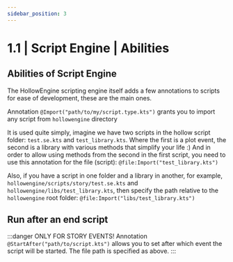 ```yaml
---
sidebar_position: 3
---
```


# 1.1 | Script Engine | Abilities

## Abilities of Script Engine

The HollowEngine scripting engine itself adds a few annotations to scripts for ease of development, these are the main ones.

Annotation `@Import("path/to/my/script.type.kts")` grants you to import any script from `hollowengine` directory

It is used quite simply, imagine we have two scripts in the hollow script folder: `test.se.kts` and `test_library.kts`. 
Where the first is a plot event, the second is a library with various methods that simplify your life :) 
And in order to allow using methods from the second in the first script, you need to use this annotation for the file (script): 
`@file:Import("test_library.kts")`

Also, if you have a script in one folder and a library in another, for example, `hollowengine/scripts/story/test.se.kts` 
and `hollowengine/libs/test_library.kts`, then specify the path relative to the `hollowengine` 
root folder: `@file:Import("libs/test_library.kts")`

## Run after an end script

:::danger ONLY FOR STORY EVENTS!
Annotation `@StartAfter("path/to/script.kts")` allows you to set after which event the script will be started.
The file path is specified as above.
:::